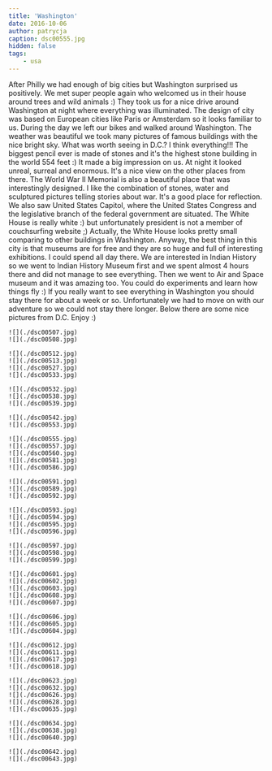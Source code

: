 ```yaml
---
title: 'Washington'
date: 2016-10-06
author: patrycja
caption: dsc00555.jpg
hidden: false
tags: 
    - usa
---
```



After Philly we had enough of big cities but Washington surprised us positively. We met super people again who welcomed us in their house around trees and wild animals :) They took us for a nice drive around Washington at night where everything was illuminated. The design of city was based on European cities like Paris or Amsterdam so it looks familiar to us. 
During the day we left our bikes and walked around Washington. The weather was beautiful we took many pictures of famous buildings with the nice bright sky.
What was worth seeing in D.C.? I think everything!!!
The biggest pencil ever is made of stones and it's the highest stone building in the world 554 feet :) It made a big impression on us. At night it looked unreal, surreal and enormous. It's a nice view on the other places from there.
The World War II Memorial is also a beautiful place that was interestingly designed. I like the combination of stones, water and sculptured pictures telling stories about war. It's a good place for reflection.
We also saw United States Capitol, where the United States Congress and the legislative branch of the federal government are situated.
The White House is really white :) but unfortunately president is not a member of couchsurfing website ;) Actually, the White House looks pretty small comparing to other buildings in Washington.
Anyway, the best thing in this city is that museums are for free and they are so huge and full of interesting exhibitions. I could spend all day there. We are interested in Indian History so we went to Indian History Museum first and we spent almost 4 hours there and did not manage to see everything. Then we went to Air and Space museum and it was amazing too. You could do experiments and learn how things fly :)
If you really want to see everything in Washington you should stay there for about a week or so. Unfortunately we had to move on with our adventure so we could not stay there longer. Below there are some nice pictures from D.C. Enjoy :)


```grid|2
![](./dsc00507.jpg)
![](./dsc00508.jpg)
```
```grid|4
![](./dsc00512.jpg)
![](./dsc00513.jpg)
![](./dsc00527.jpg)
![](./dsc00533.jpg)
```
```grid|3
![](./dsc00532.jpg)
![](./dsc00538.jpg)
![](./dsc00539.jpg)
```
```grid|2
![](./dsc00542.jpg)
![](./dsc00553.jpg)
```
```grid|5
![](./dsc00555.jpg)
![](./dsc00557.jpg)
![](./dsc00560.jpg)
![](./dsc00581.jpg)
![](./dsc00586.jpg)
```
```grid|3
![](./dsc00591.jpg)
![](./dsc00589.jpg)
![](./dsc00592.jpg)
```
```grid|4
![](./dsc00593.jpg)
![](./dsc00594.jpg)
![](./dsc00595.jpg)
![](./dsc00596.jpg)
```
```grid|3
![](./dsc00597.jpg)
![](./dsc00598.jpg)
![](./dsc00599.jpg)
```
```grid|5
![](./dsc00601.jpg)
![](./dsc00602.jpg)
![](./dsc00603.jpg)
![](./dsc00608.jpg)
![](./dsc00607.jpg)
```
```grid|3
![](./dsc00606.jpg)
![](./dsc00605.jpg)
![](./dsc00604.jpg)
```
```grid|4
![](./dsc00612.jpg)
![](./dsc00611.jpg)
![](./dsc00617.jpg)
![](./dsc00618.jpg)
```
```grid|5
![](./dsc00623.jpg)
![](./dsc00632.jpg)
![](./dsc00626.jpg)
![](./dsc00628.jpg)
![](./dsc00635.jpg)
```
```grid|3
![](./dsc00634.jpg)
![](./dsc00638.jpg)
![](./dsc00640.jpg)
```
```grid|2
![](./dsc00642.jpg)
![](./dsc00643.jpg)
```